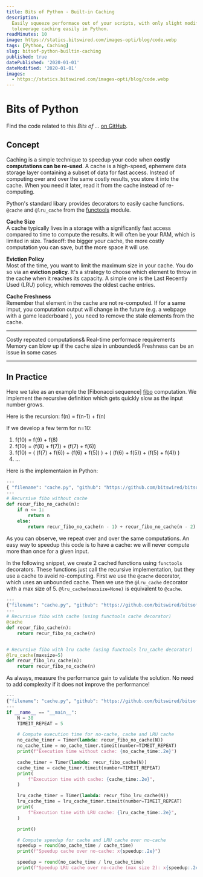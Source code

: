 ```yaml
---
title: Bits of Python - Built-in Caching
description:
  Easily squeeze performace out of your scripts, with only slight modifications. Learn how
  toleverage caching easily in Python.
readMinutes: 10
image: https://statics.bitswired.com/images-opti/blog/code.webp
tags: [Python, Caching]
slug: bitsof-python-builtin-caching
published: true
datePublished: '2020-01-01'
dateModified: '2020-01-01'
images:
  - https://statics.bitswired.com/images-opti/blog/code.webp
---
```


# Bits of Python

Find the code related to this _Bits of ..._ [on GitHub][github repo].

## Concept

Caching is a simple technique to speedup your code when **costly computations can be re-used**. A
cache is a high-speed, ephemere data storage layer containing a subset of data for fast access.
Instead of computing over and over the same costly results, you store it into the cache. When you
need it later, read it from the cache instead of re-computing.

Python's standard libary provides decorators to easily cache functions. `@cache` and `@lru_cache`
from the [functools][functools] module.

**Cache Size** <br/> A cache typically lives in a storage with a significantly fast access compared
to time to compute the results. It will often be your RAM, which is limited in size. Tradeoff: the
bigger your cache, the more costly computation you can save, but the more space it will use.

**Eviction Policy** <br/> Most of the time, you want to limit the maximum size in your cache. You do
so via an **eviction policy**. It's a strategy to choose which element to throw in the cache when it
reaches its capacity. A simple one is the Last Recently Used (LRU) policy, which removes the oldest
cache entries.

**Cache Freshness** <br/> Remember that element in the cache are not re-computed. If for a same
imput, you computation output will change in the future (e.g. a webpage with a game leaderboard ),
you need to remove the stale elements from the cache.

---

<InfoWarnSection>
  <InfoBlock>
      Costly repeated computations&
      Real-time performace requirements

  </InfoBlock>
  <WarnBlock>
      Memory can blow up if the cache size in unbounded&
      Freshness can be an issue in some cases
  </WarnBlock>
</InfoWarnSection>

---

## In Practice

Here we take as an example the [Fibonacci sequence] [fibo] computation. We implement the recursive
definition which gets quickly slow as the input number grows.

Here is the recursion: f(n) = f(n-1) + f(n)

If we develop a few term for n=10:

1. f(10) = f(9) + f(8)
2. f(10) = (f(8) + f(7)) + (f(7) + f(6))
3. f(10) = ( (f(7) + f(6)) + (f(6) + f(5)) ) + ( (f(6) + f(5)) + (f(5) + f(4)) )
4. ...

Here is the implementaion in Python:

```python
---
{ "filename": "cache.py", "github": "https://github.com/bitswired/bitsof/blob/master/python/bits_of_python/caching/cache.py" }
---
# Recursive fibo without cache
def recur_fibo_no_cache(n):
    if n <= 1:
        return n
    else:
        return recur_fibo_no_cache(n - 1) + recur_fibo_no_cache(n - 2)
```

As you can observe, we repeat over and over the same computations. An easy way to speedup this code
is to have a cache: we will never compute more than once for a given input.

In the following snippet, we create 2 cached functions using `functools` decorators. These functions
just call the recursive implementation, but they use a cache to avoid re-computing. First we use the
`@cache` decorator, which uses an unbounded cache. Then we use the `@lru_cache` decorator with a max
size of 5. `@lru_cache(maxsize=None)` is equivalent to `@cache`.

```python
---
{"filename": "cache.py", "github": "https://github.com/bitswired/bitsof/blob/master/python/bits_of_python/caching/cache.py" }
---
# Recursive fibo with cache (using functools cache decorator)
@cache
def recur_fibo_cache(n):
    return recur_fibo_no_cache(n)


# Recursive fibo with lru cache (using functools lru_cache decorator)
@lru_cache(maxsize=5)
def recur_fibo_lru_cache(n):
    return recur_fibo_no_cache(n)
```

As always, measure the performance gain to validate the solution. No need to add complexity if it
does not improve the performance!

```python
---
{"filename": "cache.py", "github": "https://github.com/bitswired/bitsof/blob/master/python/bits_of_python/caching/cache.py", "collapsable": true }
---
if __name__ == "__main__":
    N = 30
    TIMEIT_REPEAT = 5

    # Compute execution time for no-cache, cache and LRU cache
    no_cache_timer = Timer(lambda: recur_fibo_no_cache(N))
    no_cache_time = no_cache_timer.timeit(number=TIMEIT_REPEAT)
    print(f"Execution time without cache: {no_cache_time:.2e}")

    cache_timer = Timer(lambda: recur_fibo_cache(N))
    cache_time = cache_timer.timeit(number=TIMEIT_REPEAT)
    print(
        f"Execution time with cache: {cache_time:.2e}",
    )

    lru_cache_timer = Timer(lambda: recur_fibo_lru_cache(N))
    lru_cache_time = lru_cache_timer.timeit(number=TIMEIT_REPEAT)
    print(
        f"Execution time with LRU cache: {lru_cache_time:.2e}",
    )

    print()

    # Compute speedup for cache and LRU cache over no-cache
    speedup = round(no_cache_time / cache_time)
    print(f"Speedup cache over no-cache: x{speedup:.2e}")

    speedup = round(no_cache_time / lru_cache_time)
    print(f"Speedup LRU cache over no-cache (max size 2): x{speedup:.2e}")
```

[github repo]:
  https://github.com/bitswired/bitsof/blob/master/python/bits_of_python/caching/cache.py
[fibo]: https://en.wikipedia.org/wiki/Fibonacci_number
[functools]: https://docs.python.org/3/library/functools.html

<Box w="100%" h="300px">
  <LineC xLabel="Execution time" yLabel="N" />
</Box>
